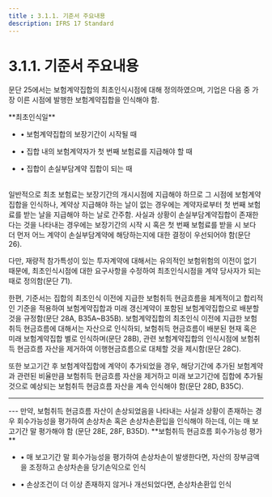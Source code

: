 ```yaml
---
title : 3.1.1. 기준서 주요내용
description: IFRS 17 Standard
---
```


# 3.1.1. 기준서 주요내용

문단 25에서는 보험계약집합의 최초인식시점에 대해 정의하였으며, 기업은 다음 중 가장 이른 시점에 발행한 보험계약집합을 인식해야 함.

<Callout severity="success">
**최초인식일**

* • 보험계약집합의 보장기간이 시작될 때

* • 집합 내의 보험계약자가 첫 번째 보험료를 지급해야 할 때

* • 집합이 손실부담계약 집합이 되는 때
</Callout>

<br/>
일반적으로 최초 보험료는 보장기간의 개시시점에 지급해야 하므로 그 시점에 보험계약집합을 인식하나, 계약상 지급해야 하는 날이 없는 경우에는 계약자로부터 첫 번째 보험료를 받는 날을 지급해야 하는 날로 간주함. 사실과 상황이 손실부담계약집합이 존재한다는 것을 나타내는 경우에는 보장기간의 시작 시 혹은 첫 번째 보험료를 받을 시 보다 더 먼저 어느 계약이 손실부담계약에 해당하는지에 대한 결정이 우선되어야 함(문단 26).

다만, 재량적 참가특성이 있는 투자계약에 대해서는 유의적인 보험위험의 이전이 없기 때문에, 최초인식시점에 대한 요구사항을 수정하여 최초인식시점을 계약 당사자가 되는 때로 정의함(문단 71).

한편, 기준서는 집합의 최초인식 이전에 지급한 보험취득 현금흐름을 체계적이고 합리적인 기준을 적용하여 보험계약집합과 미래 갱신계약이 포함된 보험계약집합으로 배분할 것을 규정함(문단 28A, B35A\~B35B). 보험계약집합의 최초인식 이전에 지급한 보험취득 현금흐름에 대해서는 자산으로 인식하되, 보험취득 현금흐름이 배분된 현재 혹은 미래 보험계약집합 별로 인식하며(문단 28B), 관련 보험계약집합의 인식시점에 보험취득 현금흐름 자산을 제거하여 이행현금흐름으로 대체할 것을 제시함(문단 28C).


또한 보고기간 후 보험계약집합에 계약이 추가되었을 경우, 해당기간에 추가된 보험계약과 관련된 비율만큼 보험취득 현금흐름 자산을 제거하고 미래 보고기간에 집합에 추가될 것으로 예상되는 보험취득 현금흐름 자산을 계속 인식해야 함(문단 28D, B35C).

---
<CenterImg src="/ifrs/pic3-2.png" width={600} caption="[보험취득 현금흐름 자산 회계처리]" />
---
만약, 보험취득 현금흐름 자산이 손상되었음을 나타내는 사실과 상황이 존재하는 경우 회수가능성을 평가하여 손상차손 혹은 손상차손환입을 인식해야 하는데, 이는 매 보고기간 말 평가해야 함 (문단 28E, 28F, B35D).

<Callout severity="success">
**보험취득 현금흐름 회수가능성 평가**

* • 매 보고기간 말 회수가능성을 평가하여 손상차손이 발생한다면, 자산의 장부금액을 조정하고 손상차손을 당기손익으로 인식

* • 손상조건이 더 이상 존재하지 않거나 개선되었다면, 손상차손환입 인식
</Callout>
